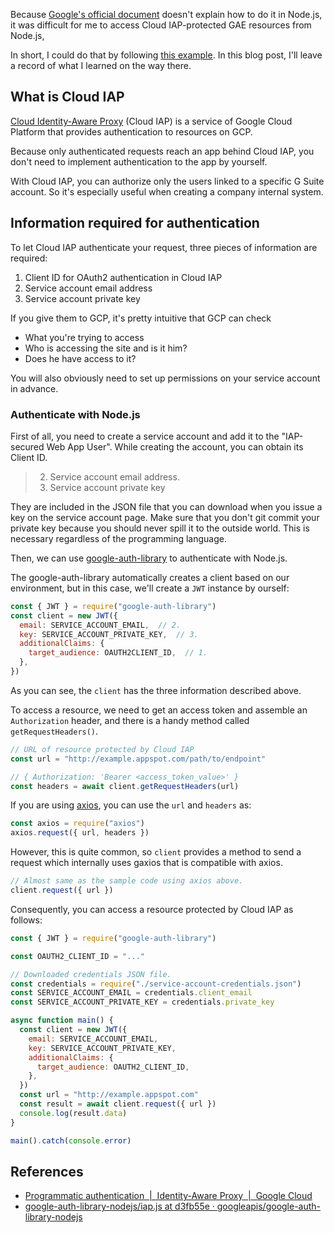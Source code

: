 Because [Google's official document](https://cloud.google.com/iap/docs/authentication-howto#authenticating_from_a_service_account) doesn't explain how to do it in Node.js, it was difficult for me to access Cloud IAP-protected GAE resources from Node.js, 

In short, I could do that by following [this example](https://github.com/googleapis/google-auth-library-nodejs/blob/d3fb55e0a710/samples/iap.js). In this blog post, I'll leave a record of what I learned on the way there.

## What is Cloud IAP

[Cloud Identity-Aware Proxy](https://cloud.google.com/iap/) (Cloud IAP) is a service of Google Cloud Platform that provides authentication to resources on GCP.

Because only authenticated requests reach an app behind Cloud IAP, you don't need to implement authentication to the app by yourself.

With Cloud IAP, you can authorize only the users linked to a specific G Suite account. So it's especially useful when creating a company internal system.

## Information required for authentication

To let Cloud IAP authenticate your request, three pieces of information are required:

1. Client ID for OAuth2 authentication in Cloud IAP
2. Service account email address
3. Service account private key

If you give them to GCP, it's pretty intuitive that GCP can check

- What you're trying to access
- Who is accessing the site and is it him?
- Does he have access to it?

You will also obviously need to set up permissions on your service account in advance.

### Authenticate with Node.js

First of all, you need to create a service account and add it to the "IAP-secured Web App User". While creating the account, you can obtain its Client ID.

> 2. Service account email address.
> 3. Service account private key

They are included in the JSON file that you can download when you issue a key on the service account page. Make sure that you don't git commit your private key because you should never spill it to the outside world. This is necessary regardless of the programming language.

Then, we can use [google-auth-library](https://npmjs.com/package/google-auth-library) to authenticate with Node.js.

The google-auth-library automatically creates a client based on our environment, but in this case, we'll create a `JWT` instance by ourself:

```js
const { JWT } = require("google-auth-library")
const client = new JWT({
  email: SERVICE_ACCOUNT_EMAIL,  // 2.
  key: SERVICE_ACCOUNT_PRIVATE_KEY,  // 3.
  additionalClaims: {
    target_audience: OAUTH2CLIENT_ID,  // 1.
  },
})
```

As you can see, the `client` has the three information described above.

To access a resource, we need to get an access token and assemble an `Authorization` header, and there is a handy method called `getRequestHeaders()`.

```js
// URL of resource protected by Cloud IAP
const url = "http://example.appspot.com/path/to/endpoint"

// { Authorization: 'Bearer <access_token_value>' }
const headers = await client.getRequestHeaders(url)
```

If you are using [axios](https://npmjs.com/package/axios), you can use the `url` and `headers` as:

```js
const axios = require("axios")
axios.request({ url, headers })
```

However, this is quite common, so `client` provides a method to send a request which internally uses gaxios that is compatible with axios.

```js
// Almost same as the sample code using axios above.
client.request({ url })
```

Consequently, you can access a resource protected by Cloud IAP as follows:

```js
const { JWT } = require("google-auth-library")

const OAUTH2_CLIENT_ID = "..."

// Downloaded credentials JSON file.
const credentials = require("./service-account-credentials.json")
const SERVICE_ACCOUNT_EMAIL = credentials.client_email
const SERVICE_ACCOUNT_PRIVATE_KEY = credentials.private_key

async function main() {
  const client = new JWT({
    email: SERVICE_ACCOUNT_EMAIL,
    key: SERVICE_ACCOUNT_PRIVATE_KEY,
    additionalClaims: {
      target_audience: OAUTH2_CLIENT_ID,
    },
  })
  const url = "http://example.appspot.com"
  const result = await client.request({ url })
  console.log(result.data)
}

main().catch(console.error)
```

## References

- [Programmatic authentication  |  Identity-Aware Proxy  |  Google Cloud](https://cloud.google.com/iap/docs/authentication-howto#authenticating_from_a_service_account)
- [google-auth-library-nodejs/iap.js at d3fb55e · googleapis/google-auth-library-nodejs](https://github.com/googleapis/google-auth-library-nodejs/blob/d3fb55e0a710/samples/iap.js)

